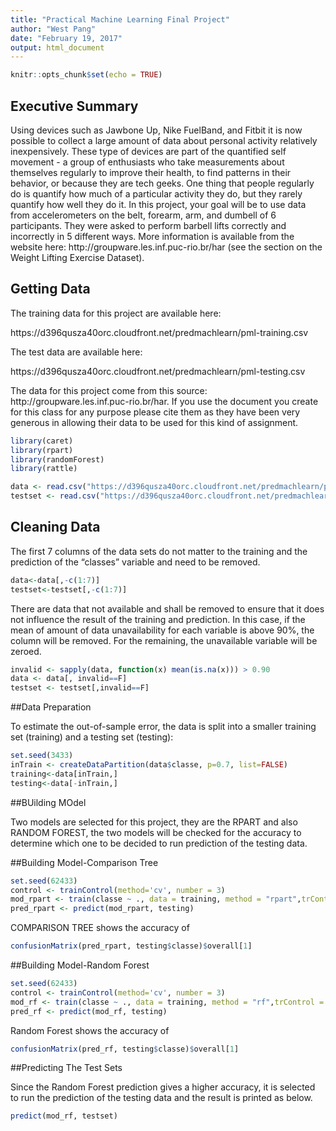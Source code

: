---
title: "Practical Machine Learning Final Project"
author: "West Pang"
date: "February 19, 2017"
output: html_document
---

```{r setup, include=FALSE}
knitr::opts_chunk$set(echo = TRUE)
```

## Executive Summary

Using devices such as Jawbone Up, Nike FuelBand, and Fitbit it is now possible to collect a large amount of data about personal activity relatively inexpensively. These type of devices are part of the quantified self movement - a group of enthusiasts who take measurements about themselves regularly to improve their health, to find patterns in their behavior, or because they are tech geeks. One thing that people regularly do is quantify how much of a particular activity they do, but they rarely quantify how well they do it. In this project, your goal will be to use data from accelerometers on the belt, forearm, arm, and dumbell of 6 participants. They were asked to perform barbell lifts correctly and incorrectly in 5 different ways. More information is available from the website here: http://groupware.les.inf.puc-rio.br/har (see the section on the Weight Lifting Exercise Dataset).


## Getting Data

The training data for this project are available here:

https://d396qusza40orc.cloudfront.net/predmachlearn/pml-training.csv

The test data are available here:

https://d396qusza40orc.cloudfront.net/predmachlearn/pml-testing.csv


The data for this project come from this source: http://groupware.les.inf.puc-rio.br/har. If you use the document you create for this class for any purpose please cite them as they have been very generous in allowing their data to be used for this kind of assignment.

```{r echo=TRUE}
library(caret)
library(rpart)
library(randomForest)
library(rattle)

data <- read.csv("https://d396qusza40orc.cloudfront.net/predmachlearn/pml-training.csv")
testset <- read.csv("https://d396qusza40orc.cloudfront.net/predmachlearn/pml-testing.csv")
```

## Cleaning Data

The first 7 columns of the data sets do not matter to the training and the prediction of the "classes" variable and need to be removed.

```{r echo=TRUE}
data<-data[,-c(1:7)]
testset<-testset[,-c(1:7)]
```

There are data that not available and shall be removed to ensure that it does not influence the result of the training and prediction. In this case, if the mean of amount of data unavailability for each variable is above 90%, the column will be removed. For the remaining, the unavailable variable will be zeroed.
```{r echo=TRUE}
invalid <- sapply(data, function(x) mean(is.na(x))) > 0.90
data <- data[, invalid==F]
testset <- testset[,invalid==F]

```

##Data Preparation

To estimate the out-of-sample error, the data is split into a smaller training set (training) and a testing set (testing):

```{r echo=TRUE}
set.seed(3433)
inTrain <- createDataPartition(data$classe, p=0.7, list=FALSE)
training<-data[inTrain,]
testing<-data[-inTrain,]
```
##BUilding MOdel

Two models are selected for this project, they are the RPART and also RANDOM FOREST, the two models will be checked for the accuracy to determine which one to be decided to run prediction of the testing data.

##Building Model-Comparison Tree

```{r echo=TRUE}
set.seed(62433)
control <- trainControl(method='cv', number = 3)
mod_rpart <- train(classe ~ ., data = training, method = "rpart",trControl = control)
pred_rpart <- predict(mod_rpart, testing)
```

COMPARISON TREE shows the accuracy of
```{r echo=TRUE}
confusionMatrix(pred_rpart, testing$classe)$overall[1]
```

##Building Model-Random Forest
```{r echo=TRUE}
set.seed(62433)
control <- trainControl(method='cv', number = 3)
mod_rf <- train(classe ~ ., data = training, method = "rf",trControl = control)
pred_rf <- predict(mod_rf, testing)
```

Random Forest shows the accuracy of
```{r echo=TRUE}
confusionMatrix(pred_rf, testing$classe)$overall[1]
```

##Predicting The Test Sets

Since the Random Forest prediction gives a higher accuracy, it is selected to run the prediction of the testing data and the result is printed as below.
```{r echo=TRUE}
predict(mod_rf, testset)
```

